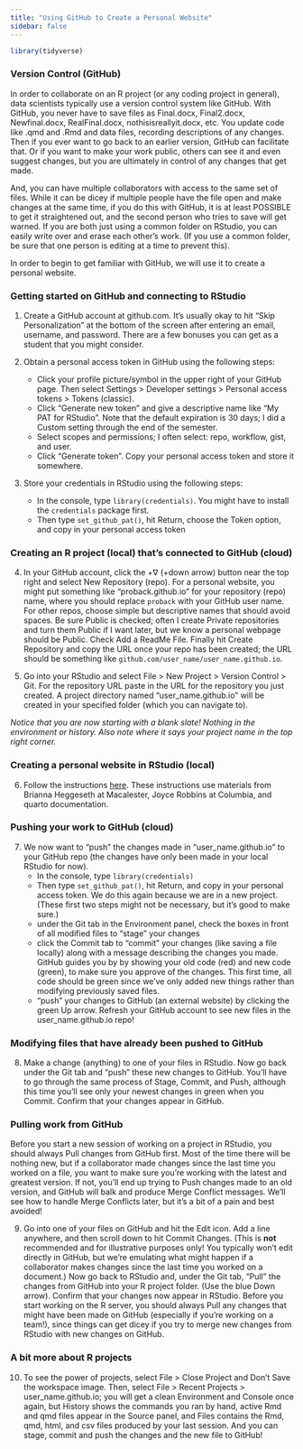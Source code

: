 ```yaml
---
title: "Using GitHub to Create a Personal Website"
sidebar: false
---
```

  
```r
library(tidyverse)
```

### Version Control (GitHub)

In order to collaborate on an R project (or any coding project in general), data scientists typically use a version control system like GitHub.  With GitHub, you never have to save files as Final.docx, Final2.docx, Newfinal.docx, RealFinal.docx, nothisisreallyit.docx, etc.  You update code like .qmd and .Rmd and data files, recording descriptions of any changes.  Then if you ever want to go back to an earlier version, GitHub can facilitate that.  Or if you want to make your work public, others can see it and even suggest changes, but you are ultimately in control of any changes that get made.  

And, you can have multiple collaborators with access to the same set of files.  While it can be dicey if multiple people have the file open and make changes at the same time, if you do this with GitHub, it is at least POSSIBLE to get it straightened out, and the second person who tries to save will get warned. If you are both just using a common folder on RStudio, you can easily write over and erase each other's work. (If you use a common folder, be sure that one person is editing at a time to prevent this).

In order to begin to get familiar with GitHub, we will use it to create a personal website.


### Getting started on GitHub and connecting to RStudio

1. Create a GitHub account at github.com.  It's usually okay to hit "Skip Personalization" at the bottom of the screen after entering an email, username, and password.  There are a few bonuses you can get as a student that you might consider.

2. Obtain a personal access token in GitHub using the following steps:

    + Click your profile picture/symbol in the upper right of your GitHub page.  Then select Settings > Developer settings > Personal access tokens > Tokens (classic).
    + Click "Generate new token" and give a descriptive name like "My PAT for RStudio".  Note that the default expiration is 30 days; I did a Custom setting through the end of the semester.
    + Select scopes and permissions; I often select: repo, workflow, gist, and user.
    + Click "Generate token".  Copy your personal access token and store it somewhere.
    
3. Store your credentials in RStudio using the following steps: 

    + In the console, type `library(credentials)`.  You might have to install the `credentials` package first.
    + Then type `set_github_pat()`, hit Return, choose the Token option, and copy in your personal access token


### Creating an R project (local) that's connected to GitHub (cloud)

4. In your GitHub account, click the $+ \nabla$ (+down arrow) button near the top right and select New Repository (repo).  For a personal website, you might put something like "proback.github.io" for your repository (repo) name, where you should replace `proback` with your GitHub user name.  For other repos, choose simple but descriptive names that should avoid spaces.  Be sure Public is checked; often I create Private repositories and turn them Public if I want later, but we know a personal webpage should be Public.  Check Add a ReadMe File.  Finally hit Create Repository and copy the URL once your repo has been created;  the URL should be something like `github.com/user_name/user_name.github.io`.

5. Go into your RStudio and select File > New Project > Version Control > Git.  For the repository URL paste in the URL for the repository you just created.  A project directory named "user_name.github.io" will be created in your specified folder (which you can navigate to).

*Notice that you are now starting with a blank slate! Nothing in the environment or history. Also note where it says your project name in the top right corner.*


### Creating a personal website in RStudio (local)

6. Follow the instructions [here](https://docs.google.com/document/d/1tOpixqQOJSJtBUfrX5xLPNfCTZVo3pea1J0038cX4oE/edit?usp=sharing).  These instructions use materials from Brianna Heggeseth at Macalester, Joyce Robbins at Columbia, and quarto documentation.


### Pushing your work to GitHub (cloud)

7. We now want to "push" the changes made in "user_name.github.io" to your GitHub repo (the changes have only been made in your local RStudio for now).  
    + In the console, type `library(credentials)`
    + Then type `set_github_pat()`, hit Return, and copy in your personal access token.  We do this again because we are in a new project. (These first two steps might not be necessary, but it's good to make sure.)
    + under the Git tab in the Environment panel, check the boxes in front of all modified files to "stage" your changes
    + click the Commit tab to "commit" your changes (like saving a file locally) along with a message describing the changes you made.  GitHub guides you by by showing your old code (red) and new code (green), to make sure you approve of the changes.  This first time, all code should be green since we've only added new things rather than modifying previously saved files.
    + "push" your changes to GitHub (an external website) by clicking the green Up arrow.  Refresh your GitHub account to see new files in the user_name.github.io repo!


### Modifying files that have already been pushed to GitHub

8. Make a change (anything) to one of your files in RStudio.  Now go back under the Git tab and "push" these new changes to GitHub.  You'll have to go through the same process of Stage, Commit, and Push, although this time you'll see only your newest changes in green when you Commit.  Confirm that your changes appear in GitHub.


### Pulling work from GitHub

Before you start a new session of working on a project in RStudio, you should always Pull changes from GitHub first.  Most of the time there will be nothing new, but if a collaborator made changes since the last time you worked on a file, you want to make sure you're working with the latest and greatest version.  If not, you'll end up trying to Push changes made to an old version, and GitHub will balk and produce Merge Conflict messages.  We'll see how to handle Merge Conflicts later, but it's a bit of a pain and best avoided!

9. Go into one of your files on GitHub and hit the Edit icon.  Add a line anywhere, and then scroll down to hit Commit Changes.  (This is **not** recommended and for illustrative purposes only!  You typically won't edit directly in GitHub, but we're emulating what might happen if a collaborator makes changes since the last time you worked on a document.)  Now go back to RStudio and, under the Git tab, "Pull" the changes from GitHub into your R project folder. (Use the blue Down arrow).  Confirm that your changes now appear in RStudio.  Before you start working on the R server, you should always Pull any changes that might have been made on GitHub (especially if you're working on a team!), since things can get dicey if you try to merge new changes from RStudio with new changes on GitHub.


### A bit more about R projects

10. To see the power of projects, select File > Close Project and Don't Save the workspace image.  Then, select File > Recent Projects > user_name.github.io; you will get a clean Environment and Console once again, but History shows the commands you ran by hand, active Rmd and qmd files appear in the Source panel, and Files contains the Rmd, qmd, html, and csv files produced by your last session.  And you can stage, commit and push the changes and the new file to GitHub!
